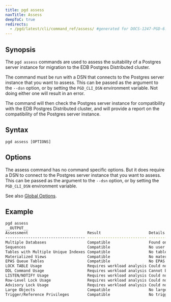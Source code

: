 ```yaml
---
title: pgd assess
navTitle: Assess
deepToC: true
redirects:
  - /pgd/latest/cli/command_ref/assess/ #generated for DOCS-1247-PGD-6.0-Docs
---
```


## Synopsis

The `pgd assess` commands are used to assess the suitability of a Postgres server instance for migration to the EDB Postgres Distributed cluster.

The command must be run with a DSN that connects to the Postgres server instance that you want to assess. This can be passed as the argument to the `--dsn` option, or by setting the `PGD_CLI_DSN` environment variable. Not doing either one will result in an error.

The command will then check the Postgres server instance for compatibility with the EDB Postgres Distributed cluster, and will provide a report on the compatibility of the Postgres server instance.

## Syntax

```plaintext
pgd assess [OPTIONS]
```

## Options

The assess command has no command specific options. But it does require a DSN to connect to the Postgres server instance that you want to assess. This can be passed as the argument to the `--dsn` option, or by setting the `PGD_CLI_DSN` environment variable.

See also [Global Options](/pgd/6/reference/cli/command_ref/#global-options).

## Example

```bash
pgd assess
__OUTPUT__
Assessment                          Result                     Details
----------------------------------- -------------------------- ---------------------------------------------------------------------
Multiple Databases                  Compatible                 Found only one user database
Sequences                           Compatible                 No user sequences found
Tables with Multiple Unique Indexes Compatible                 No tables with multiple unique indexes found
Materialized Views                  Compatible                 No materialized views found
EPAS Queue Tables                   Compatible                 No EPAS Queue Tables found
LOCK TABLE Usage                    Requires workload analysis Could not analyze LOCK TABLE usage with pg_stat_statements
DDL Command Usage                   Requires workload analysis Cannot be checked automatically at this time
LISTEN/NOTIFY Usage                 Requires workload analysis Could not analyze LISTEN/NOTIFY usage with pg_stat_statements
Row-Level Lock Usage                Requires workload analysis Could not analyze row-level locking commands using pg_stat_statements
Advisory Lock Usage                 Requires workload analysis Could not analyze advisory lock commands using pg_stat_statements
Large Objects                       Compatible                 No large objects found
Trigger/Reference Privileges        Compatible                 No triggers with incompatible privileges found
```
